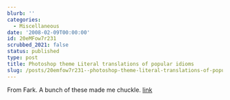```yaml
---
blurb: ''
categories:
  - Miscellaneous
date: '2008-02-09T00:00:00'
id: 20eMFow7r231
scrubbed_2021: false
status: published
type: post
title: Photoshop theme Literal translations of popular idioms
slug: /posts/20emfow7r231--photoshop-theme-literal-translations-of-popular-idioms
---
```


From Fark. A bunch of these made me chuckle.
[link](http://forums.fark.com/cgi/fark/comments.pl?IDLink=3371111)
